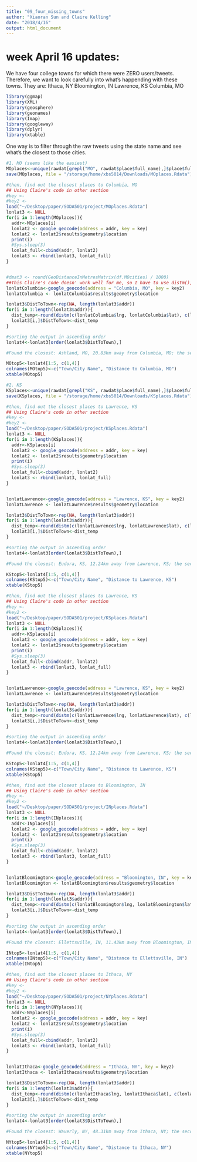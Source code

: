 ```yaml
---
title: "09_four_missing_towns"
author: "Xiaoran Sun and Claire Kelling"
date: "2018/4/16"
output: html_document
---
```


# week April 16 updates:
We have four college towns for which there were ZERO users/tweets. Therefore, we want to look carefully into what's happending with these towns.
They are:
Ithaca, NY
Bloomington, IN
Lawrence, KS
Columbia, MO

```r
library(ggmap)
library(XML)
library(geosphere)
library(geonames)
library(Imap)
library(googleway)
library(dplyr)
library(xtable)
```

One way is to filter through the raw tweets using the state name and see what's the closest to those cities.
```r
#1. MO (seems like the easiest)
MOplaces<-unique(rawdat[grepl("MO", rawdat$place$full_name),]$place$full_name)
save(MOplaces, file = "/storage/home/xbs5014/Downloads/MOplaces.Rdata")
```

```r
#then, find out the closest places to Columbia, MO
## Using Claire's code in other section
#key <- 
#key2 <- 
load("~/Desktop/paper/SODA501/project/MOplaces.Rdata")
lonlat3 <- NULL
for(i in 1:length(MOplaces)){
  addr<-MOplaces[i]
  lonlat2 <- google_geocode(address = addr, key = key)
  lonlat2 <- lonlat2$results$geometry$location
  print(i)
  #Sys.sleep(3)
  lonlat_full<-cbind(addr, lonlat2)
  lonlat3 <- rbind(lonlat3, lonlat_full)
}


#dmat3 <- round(GeoDistanceInMetresMatrix(df.MOcities) / 1000) 
##This Claire's code doesn' work well for me, so I have to use distm(), which returns results in meters
lonlatColumbia<-google_geocode(address = "Columbia, MO", key = key2)
lonlatColumbia <- lonlatColumbia$results$geometry$location

lonlat3$DistToTown<-rep(NA, length(lonlat3$addr))
for(i in 1:length(lonlat3$addr)){
  dist_temp<-round(distm(c(lonlatColumbia$lng, lonlatColumbia$lat), c(lonlat3[i,]$lng, lonlat3[i,]$lat), fun = distHaversine)/1000, 2)
  lonlat3[i,]$DistToTown<-dist_temp
}

#sorting the output in ascending order
lonlat4<-lonlat3[order(lonlat3$DistToTown),]

#Found the closest: Ashland, MO, 20.83km away from Columbia, MO; the second closest is Centralia, MO, 33.41km away

MOtop5<-lonlat4[1:5, c(1,4)]
colnames(MOtop5)<-c("Town/City Name", "Distance to Columbia, MO")
xtable(MOtop5)

```

```r
#2. KS
KSplaces<-unique(rawdat[grepl("KS", rawdat$place$full_name),]$place$full_name)
save(KSplaces, file = "/storage/home/xbs5014/Downloads/KSplaces.Rdata")
```

```r
#then, find out the closest places to Lawrence, KS
## Using Claire's code in other section
#key <- 
#key2 <- 
load("~/Desktop/paper/SODA501/project/KSplaces.Rdata")
lonlat3 <- NULL
for(i in 1:length(KSplaces)){
  addr<-KSplaces[i]
  lonlat2 <- google_geocode(address = addr, key = key)
  lonlat2 <- lonlat2$results$geometry$location
  print(i)
  #Sys.sleep(3)
  lonlat_full<-cbind(addr, lonlat2)
  lonlat3 <- rbind(lonlat3, lonlat_full)
}


lonlatLawrence<-google_geocode(address = "Lawrence, KS", key = key2)
lonlatLawrence <- lonlatLawrence$results$geometry$location

lonlat3$DistToTown<-rep(NA, length(lonlat3$addr))
for(i in 1:length(lonlat3$addr)){
  dist_temp<-round(distm(c(lonlatLawrence$lng, lonlatLawrence$lat), c(lonlat3[i,]$lng, lonlat3[i,]$lat), fun = distHaversine)/1000, 2)
  lonlat3[i,]$DistToTown<-dist_temp
}

#sorting the output in ascending order
lonlat4<-lonlat3[order(lonlat3$DistToTown),]

#Found the closest: Eudora, KS, 12.24km away from Lawrence, KS; the second closest is Tonganoxie, KS, 19.97km away

KStop5<-lonlat4[1:5, c(1,4)]
colnames(KStop5)<-c("Town/City Name", "Distance to Lawrence, KS")
xtable(KStop5)

```

```r
#then, find out the closest places to Lawrence, KS
## Using Claire's code in other section
#key <- 
#key2 <- 
load("~/Desktop/paper/SODA501/project/KSplaces.Rdata")
lonlat3 <- NULL
for(i in 1:length(KSplaces)){
  addr<-KSplaces[i]
  lonlat2 <- google_geocode(address = addr, key = key)
  lonlat2 <- lonlat2$results$geometry$location
  print(i)
  #Sys.sleep(3)
  lonlat_full<-cbind(addr, lonlat2)
  lonlat3 <- rbind(lonlat3, lonlat_full)
}


lonlatLawrence<-google_geocode(address = "Lawrence, KS", key = key2)
lonlatLawrence <- lonlatLawrence$results$geometry$location

lonlat3$DistToTown<-rep(NA, length(lonlat3$addr))
for(i in 1:length(lonlat3$addr)){
  dist_temp<-round(distm(c(lonlatLawrence$lng, lonlatLawrence$lat), c(lonlat3[i,]$lng, lonlat3[i,]$lat), fun = distHaversine)/1000, 2)
  lonlat3[i,]$DistToTown<-dist_temp
}

#sorting the output in ascending order
lonlat4<-lonlat3[order(lonlat3$DistToTown),]

#Found the closest: Eudora, KS, 12.24km away from Lawrence, KS; the second closest is Tonganoxie, KS, 19.97km away

KStop5<-lonlat4[1:5, c(1,4)]
colnames(KStop5)<-c("Town/City Name", "Distance to Lawrence, KS")
xtable(KStop5)

```

```r
#then, find out the closest places to Bloomington, IN
## Using Claire's code in other section
#key <- 
#key2 <- 
load("~/Desktop/paper/SODA501/project/INplaces.Rdata")
lonlat3 <- NULL
for(i in 1:length(INplaces)){
  addr<-INplaces[i]
  lonlat2 <- google_geocode(address = addr, key = key)
  lonlat2 <- lonlat2$results$geometry$location
  print(i)
  #Sys.sleep(3)
  lonlat_full<-cbind(addr, lonlat2)
  lonlat3 <- rbind(lonlat3, lonlat_full)
}


lonlatBloomington<-google_geocode(address = "Bloomington, IN", key = key2)
lonlatBloomington <- lonlatBloomington$results$geometry$location

lonlat3$DistToTown<-rep(NA, length(lonlat3$addr))
for(i in 1:length(lonlat3$addr)){
  dist_temp<-round(distm(c(lonlatBloomington$lng, lonlatBloomington$lat), c(lonlat3[i,]$lng, lonlat3[i,]$lat), fun = distHaversine)/1000, 2)
  lonlat3[i,]$DistToTown<-dist_temp
}

#sorting the output in ascending order
lonlat4<-lonlat3[order(lonlat3$DistToTown),]

#Found the closest: Ellettsville, IN, 11.43km away from Bloomington, IN; the second closest is Oolitic, IN, 29.44km away

INtop5<-lonlat4[1:5, c(1,4)]
colnames(INtop5)<-c("Town/City Name", "Distance to Ellettsville, IN")
xtable(INtop5)

```

```r
#then, find out the closest places to Ithaca, NY
## Using Claire's code in other section
#key <- 
#key2 <- 
load("~/Desktop/paper/SODA501/project/NYplaces.Rdata")
lonlat3 <- NULL
for(i in 1:length(NYplaces)){
  addr<-NYplaces[i]
  lonlat2 <- google_geocode(address = addr, key = key)
  lonlat2 <- lonlat2$results$geometry$location
  print(i)
  #Sys.sleep(3)
  lonlat_full<-cbind(addr, lonlat2)
  lonlat3 <- rbind(lonlat3, lonlat_full)
}


lonlatIthaca<-google_geocode(address = "Ithaca, NY", key = key2)
lonlatIthaca <- lonlatIthaca$results$geometry$location

lonlat3$DistToTown<-rep(NA, length(lonlat3$addr))
for(i in 1:length(lonlat3$addr)){
  dist_temp<-round(distm(c(lonlatIthaca$lng, lonlatIthaca$lat), c(lonlat3[i,]$lng, lonlat3[i,]$lat), fun = distHaversine)/1000, 2)
  lonlat3[i,]$DistToTown<-dist_temp
}

#sorting the output in ascending order
lonlat4<-lonlat3[order(lonlat3$DistToTown),]

#Found the closest: Waverly, NY, 48.31km away from Ithaca, NY; the second closest is Vestal, NY, 54.36km away

NYtop5<-lonlat4[1:5, c(1,4)]
colnames(NYtop5)<-c("Town/City Name", "Distance to Ithaca, NY")
xtable(NYtop5)

```


